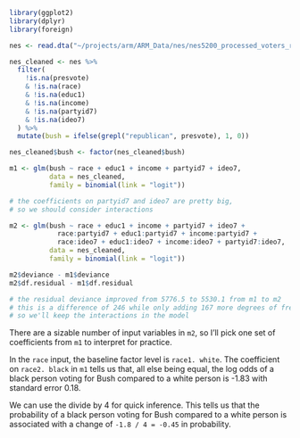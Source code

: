 ```r
library(ggplot2)
library(dplyr)
library(foreign)

nes <- read.dta("~/projects/arm/ARM_Data/nes/nes5200_processed_voters_realideo.dta")

```

```r
nes_cleaned <- nes %>%
  filter(
    !is.na(presvote)
    & !is.na(race)
    & !is.na(educ1)
    & !is.na(income)
    & !is.na(partyid7)
    & !is.na(ideo7)
  ) %>%
  mutate(bush = ifelse(grepl("republican", presvote), 1, 0))

nes_cleaned$bush <- factor(nes_cleaned$bush)

m1 <- glm(bush ~ race + educ1 + income + partyid7 + ideo7,
          data = nes_cleaned,
          family = binomial(link = "logit"))

# the coefficients on partyid7 and ideo7 are pretty big,
# so we should consider interactions

m2 <- glm(bush ~ race + educ1 + income + partyid7 + ideo7 +
            race:partyid7 + educ1:partyid7 + income:partyid7 +
            race:ideo7 + educ1:ideo7 + income:ideo7 + partyid7:ideo7,
          data = nes_cleaned,
          family = binomial(link = "logit"))

```

```r
m2$deviance - m1$deviance
m2$df.residual - m1$df.residual

# the residual deviance improved from 5776.5 to 5530.1 from m1 to m2
# this is a difference of 246 while only adding 167 more degrees of freedom
# so we'll keep the interactions in the model

```

There are a sizable number of input variables in `m2`, so I'll pick one set of coefficients from `m1` to interpret for practice.

In the `race` input, the baseline factor level is `race1. white`. The coefficient on `race2. black` in `m1` tells us that, all else being equal, the log odds of a black person voting for Bush compared to a white person is -1.83 with standard error 0.18.

We can use the divide by 4 for quick inference. This tells us that the probability of a black person voting for Bush compared to a white person is associated with a change of `-1.8 / 4 = -0.45` in probability.
